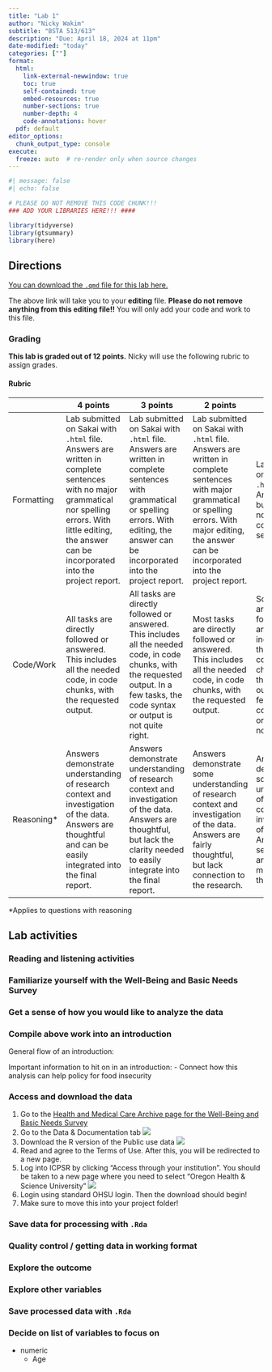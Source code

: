 ```yaml
---
title: "Lab 1"
author: "Nicky Wakim"
subtitle: "BSTA 513/613"
description: "Due: April 18, 2024 at 11pm"
date-modified: "today"
categories: [""]
format: 
  html:
    link-external-newwindow: true
    toc: true
    self-contained: true
    embed-resources: true
    number-sections: true
    number-depth: 4
    code-annotations: hover
  pdf: default 
editor_options: 
  chunk_output_type: console
execute:
  freeze: auto  # re-render only when source changes
---
```


```r
#| message: false
#| echo: false

# PLEASE DO NOT REMOVE THIS CODE CHUNK!!!
### ADD YOUR LIBRARIES HERE!!! ####

library(tidyverse)
library(gtsummary)
library(here)
```

## Directions

[You can download the `.qmd` file for this lab here.](https://github.com/nwakim/W2024_BSTA_512/blob/main/project/Lab_01.qmd)

The above link will take you to your **editing** file. **Please do not remove anything from this editing file!!** You will only add your code and work to this file.

### Grading

**This lab is graded out of 12 points.** Nicky will use the following rubric to assign grades.

#### Rubric

|             | 4 points                                                                                                                                                                                                        | 3 points                                                                                                                                                                                       | 2 points                                                                                                                                                                                                   | 1 point                                                                                                                                                                                  | 0 points                                                                                                               |
|------------|------------|------------|------------|------------|------------|
| Formatting  | Lab submitted on Sakai with `.html` file. Answers are written in complete sentences with no major grammatical nor spelling errors. With little editing, the answer can be incorporated into the project report. | Lab submitted on Sakai with `.html` file. Answers are written in complete sentences with grammatical or spelling errors. With editing, the answer can be incorporated into the project report. | Lab submitted on Sakai with `.html` file. Answers are written in complete sentences with major grammatical or spelling errors. With major editing, the answer can be incorporated into the project report. | Lab submitted on Sakai with `.html` file. Answers are bulletted or do not use complete sentences.                                                                                        | Lab *not* submitted on Sakai with `.html` file.                                                                        |
| Code/Work   | All tasks are directly followed or answered. This includes all the needed code, in code chunks, with the requested output.                                                                                      | All tasks are directly followed or answered. This includes all the needed code, in code chunks, with the requested output. In a few tasks, the code syntax or output is not quite right.       | Most tasks are directly followed or answered. This includes all the needed code, in code chunks, with the requested output.                                                                                | Some tasks are directly followed or answered.This includes all the needed code, in code chunks, with the requested output. In a few tasks, the code syntax or output is not quite right. | More than a quarter of the tasks are not completed properly.                                                           |
| Reasoning\* | Answers demonstrate understanding of research context and investigation of the data. Answers are thoughtful and can be easily integrated into the final report.                                                 | Answers demonstrate understanding of research context and investigation of the data. Answers are thoughtful, but lack the clarity needed to easily integrate into the final report.            | Answers demonstrate some understanding of research context and investigation of the data. Answers are fairly thoughtful, but lack connection to the research.                                              | Answers demonstrate some understanding of research context and investigation of the data. Answers seem rushed and with minimal thought.                                                  | Answers lack understanding of research context and investigation of the data. Answers seem rushed and without thought. |

\*Applies to questions with reasoning

## Lab activities

### Reading and listening activities

### Familiarize yourself with the Well-Being and Basic Needs Survey

### Get a sense of how you would like to analyze the data

### Compile above work into an introduction

General flow of an introduction:

Important information to hit on in an introduction:
-   Connect how this analysis can help policy for food insecurity

### Access and download the data

1.    Go to the [Health and Medical Care Archive page for the Well-Being and Basic Needs Survey](https://www.icpsr.umich.edu/web/HMCA/studies/38759/)
2.    Go to the Data & Documentation tab ![](./images/Lab_01/dnd.png)
3.    Download the R version of the Public use data ![](./images/Lab_01/download.png)
4.    Read and agree to the Terms of Use. After this, you will be redirected to a new page.
5.    Log into ICPSR by clicking "Access through your institution". You should be taken to a new page where you need to select "Oregon Health & Science University" ![](./images/Lab_01/ICPSR.png)
6.    Login using standard OHSU login. Then the download should begin!
7.    Make sure to move this into your project folder! 

### Save data for processing with `.Rda`

### Quality control / getting data in working format

### Explore the outcome

### Explore other variables

### Save processed data with `.Rda`


### Decide on list of variables to focus on
-   numeric
    -   Age
